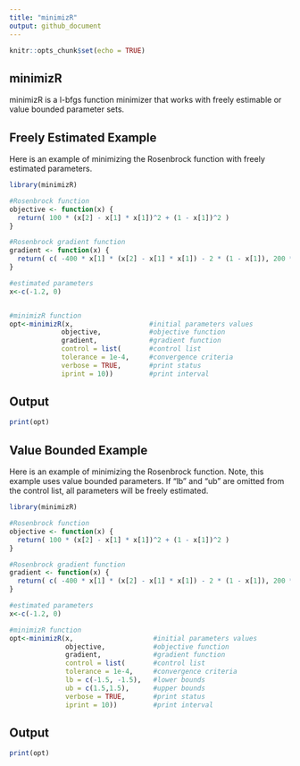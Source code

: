 ```yaml
---
title: "minimizR"
output: github_document
---
```


```r
knitr::opts_chunk$set(echo = TRUE)
```

## minimizR

minimizR is a l-bfgs function minimizer that works with freely estimable or value bounded parameter sets.

## Freely Estimated Example

Here is an example of minimizing the Rosenbrock function with freely estimated parameters.

```r
library(minimizR)

#Rosenbrock function
objective <- function(x) {
  return( 100 * (x[2] - x[1] * x[1])^2 + (1 - x[1])^2 )
}

#Rosenbrock gradient function
gradient <- function(x) {
  return( c( -400 * x[1] * (x[2] - x[1] * x[1]) - 2 * (1 - x[1]), 200 * (x[2] - x[1] * x[1]) ) )
}

#estimated parameters
x<-c(-1.2, 0)


#minimizR function
opt<-minimizR(x,                   #initial parameters values
             objective,            #objective function
             gradient,             #gradient function
             control = list(       #control list
             tolerance = 1e-4,     #convergence criteria
             verbose = TRUE,       #print status
             iprint = 10))         #print interval
```

## Output

```r
print(opt)
```

## Value Bounded Example


Here is an example of minimizing the Rosenbrock function. Note, this example uses value bounded parameters. If "lb" and "ub" are omitted from the control list, all parameters will be freely estimated.  

```r
library(minimizR)

#Rosenbrock function
objective <- function(x) {
  return( 100 * (x[2] - x[1] * x[1])^2 + (1 - x[1])^2 )
}

#Rosenbrock gradient function
gradient <- function(x) {
  return( c( -400 * x[1] * (x[2] - x[1] * x[1]) - 2 * (1 - x[1]), 200 * (x[2] - x[1] * x[1]) ) )
}

#estimated parameters
x<-c(-1.2, 0)

#minimizR function
opt<-minimizR(x,                    #initial parameters values
              objective,            #objective function
              gradient,             #gradient function
              control = list(       #control list
              tolerance = 1e-4,     #convergence criteria
              lb = c(-1.5, -1.5),   #lower bounds
              ub = c(1.5,1.5),      #upper bounds
              verbose = TRUE,       #print status
              iprint = 10))         #print interval

```

## Output

```r
print(opt)
```

